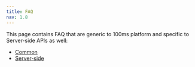 ```yaml
---
title: FAQ
nav: 1.8
---
```



This page contains FAQ that are generic to 100ms platform and specific to Server-side APIs as well:

-   [Common](#general)
-   [Server-side](#server-side)

<Faq />
